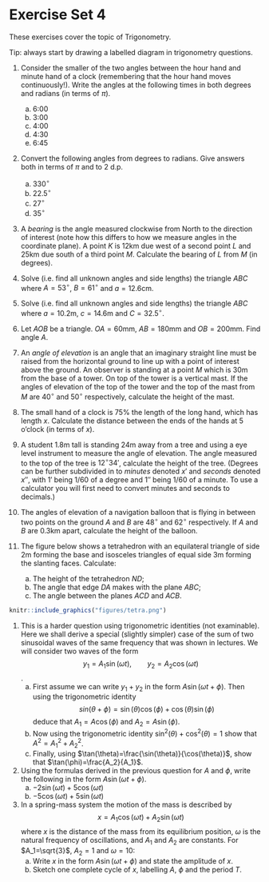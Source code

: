 # Exercise Set 4 {-}

These exercises cover the topic of Trigonometry.

Tip: always start by drawing a labelled diagram in trigonometry questions.

1. Consider the smaller of the two angles between the hour hand and minute hand of a clock (remembering that the hour hand moves continuously!). Write the angles at the following times in both degrees and radians (in terms of $\pi$). 
    a. 6:00
    a. 3:00
    a. 4:00
    a. 4:30
    a. 6:45

1. Convert the following angles from degrees to radians. Give answers both in terms of $\pi$ and to 2 d.p.
    a. $330^\circ$
    a. $22.5^\circ$
    a. $27^\circ$
    a. $35^\circ$

1. A *bearing* is the angle measured clockwise from North to the direction of interest (note how this differs to how we measure angles in the coordinate plane).
A point $K$ is 12km due west of a second point $L$ and 25km due south of a third point $M$. Calculate the bearing of $L$ from $M$ (in degrees).

1. Solve (i.e. find all unknown angles and side lengths) the triangle $ABC$ where $A = 53^\circ$, $B = 61^\circ$ and $a = 12.6$cm.

1. Solve (i.e. find all unknown angles and side lengths) the triangle $ABC$ where $a=10.2$m, $c=14.6$m and $C = 32.5^\circ$.

1. Let $AOB$ be a triangle. $OA = 60$mm, $AB = 180$mm and $OB = 200$mm. Find angle $A$.

1. An *angle of elevation* is an angle that an imaginary straight line must be raised from the horizontal ground to line up with a point of interest above the ground.
An observer is standing at a point $M$ which is $30$m from the base of a tower. On top of the tower is a vertical mast. If the angles of elevation of the top of the tower and the top of the mast from $M$ are $40^\circ$ and $50^\circ$ respectively, calculate the height of the mast.

1. The small hand of a clock is 75% the length of the long hand, which has length $x$. Calculate the distance between the ends of the hands at 5 o'clock (in terms of $x$).

1. A student $1.8$m tall is standing $24$m away from a tree and using a eye level instrument to measure the angle of elevation. The angle measured to the top of the tree is $12^\circ 34'$, calculate the height of the tree. (Degrees can be further subdivided in to *minutes* denoted $x'$ and *seconds* denoted $x''$, with $1'$ being $1/60$ of a degree and $1''$ being $1/60$ of a minute. To use a calculator you will first need to convert minutes and seconds to decimals.)

1.  The angles of elevation of a navigation balloon that is flying in between two points on the ground $A$ and $B$ are $48^\circ$ and $62^\circ$ respectively. If $A$ and $B$ are $0.3$km apart, calculate the height of the balloon.

1.  The figure below shows a tetrahedron with an equilateral triangle of side 2m forming the base and isosceles triangles of equal side 3m forming the slanting 
faces. Calculate:

    a. The height of the tetrahedron $ND$;
    b. The angle that edge $DA$ makes with the plane $ABC$;
    c. The angle between the planes $ACD$ and $ACB$.

```r
knitr::include_graphics("figures/tetra.png")
```

1. This is a harder question using trigonometric identities (not examinable). Here we shall derive a special (slightly simpler) case of the sum of two sinusoidal waves of the same frequency that was shown in lectures. We will consider two waves of the form
$$y_1=A_1\sin(\omega t),\qquad y_2=A_2\cos(\omega t)$$.
    a. First assume we can write $y_1+y_2$ in the form $A\sin(\omega t+\phi)$. Then using the trigonometric identity
    $$sin(\theta+\phi)=\sin(\theta)\cos(\phi)+\cos(\theta)\sin(\phi)$$
    deduce that $A_1=A\cos(\phi)$ and $A_2=A\sin(\phi)$.
    a. Now using the trigonometric identity $\sin^2(\theta)+\cos^2(\theta)=1$ show that $A^2=A_1^2+A_2^2$.
    a. Finally, using $\tan(\theta)=\frac{\sin(\theta)}{\cos(\theta)}$, show that $\tan(\phi)=\frac{A_2}{A_1}$.

1. Using the formulas derived in the previous question for $A$ and $\phi$, write the following in the form $A\sin(\omega t + \phi)$.
    a. $-2\sin(\omega t) + 5\cos(\omega t)$
    a. $-5\cos(\omega t) + 5 \sin(\omega t)$

1. In a spring-mass system the motion of the mass is described by
$$x=A_1\cos(\omega t)+A_2\sin(\omega t)$$
where $x$ is the distance of the mass from its equilibrium position, $\omega$ is the natural frequency of oscillations, and $A_1$ and $A_2$ are constants. For $A_1=\sqrt{3}$, $A_2=1$ and $\omega=10$:
    a. Write $x$ in the form $A\sin(\omega t+\phi)$ and state the amplitude of $x$.
    a. Sketch one complete cycle of $x$, labelling $A$, $\phi$ and the period $T$.
